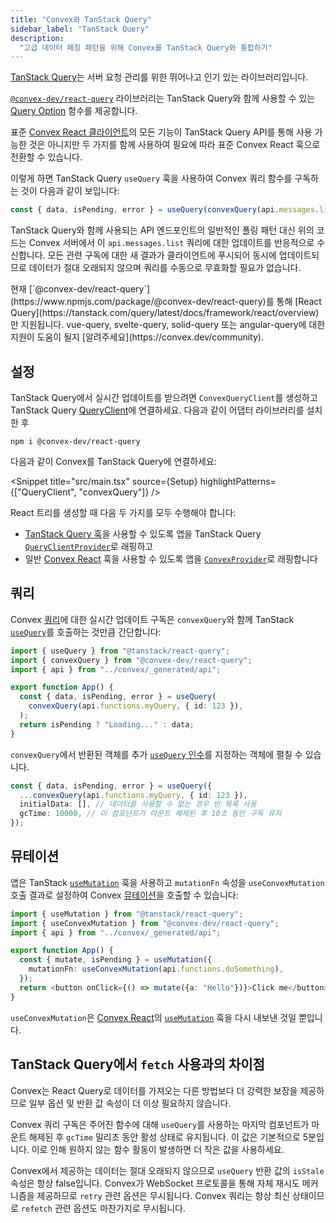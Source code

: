 ```yaml
---
title: "Convex와 TanStack Query"
sidebar_label: "TanStack Query"
description:
  "고급 데이터 페칭 패턴을 위해 Convex를 TanStack Query와 통합하기"
---
```



[TanStack Query](https://tanstack.com/query/latest)는 서버 요청 관리를 위한 뛰어나고 인기 있는 라이브러리입니다.

[`@convex-dev/react-query`](https://www.npmjs.com/package/@convex-dev/react-query) 라이브러리는 TanStack Query와 함께 사용할 수 있는 [Query Option](https://tanstack.com/query/latest/docs/framework/react/guides/query-options) 함수를 제공합니다.

표준 [Convex React 클라이언트](/client/react)의 모든 기능이 TanStack Query API를 통해 사용 가능한 것은 아니지만 두 가지를 함께 사용하여 필요에 따라 표준 Convex React 훅으로 전환할 수 있습니다.

<BetaAdmonition feature="TanStack Query 어댑터" verb="는" />

이렇게 하면 TanStack Query `useQuery` 훅을 사용하여 Convex 쿼리 함수를 구독하는 것이 다음과 같이 보입니다:

```ts
const { data, isPending, error } = useQuery(convexQuery(api.messages.list, {}));
```

TanStack Query와 함께 사용되는 API 엔드포인트의 일반적인 폴링 패턴 대신 위의 코드는 Convex 서버에서 이 `api.messages.list` 쿼리에 대한 업데이트를 반응적으로 수신합니다. 모든 관련 구독에 대한 새 결과가 클라이언트에 푸시되어 동시에 업데이트되므로 데이터가 절대 오래되지 않으며 쿼리를 수동으로 무효화할 필요가 없습니다.

<Admonition type="note" title="다른 프레임워크 지원">
  현재 [`@convex-dev/react-query`](https://www.npmjs.com/package/@convex-dev/react-query)를 통해 [React
  Query](https://tanstack.com/query/latest/docs/framework/react/overview)만 지원됩니다.
  vue-query, svelte-query, solid-query 또는 angular-query에 대한 지원이 도움이 될지 [알려주세요](https://convex.dev/community).
</Admonition>

## 설정

TanStack Query에서 실시간 업데이트를 받으려면 `ConvexQueryClient`를 생성하고 TanStack Query [QueryClient](https://tanstack.com/query/latest/docs/reference/QueryClient)에 연결하세요. 다음과 같이 어댑터 라이브러리를 설치한 후

```
npm i @convex-dev/react-query
```

다음과 같이 Convex를 TanStack Query에 연결하세요:

<Snippet
  title="src/main.tsx"
  source={Setup}
  highlightPatterns={["QueryClient", "convexQuery"]}
/>

React 트리를 생성할 때 다음 두 가지를 모두 수행해야 합니다:

- [TanStack Query 훅](https://tanstack.com/query/latest/docs/framework/react/reference/useQuery)을 사용할 수 있도록 앱을 TanStack Query [`QueryClientProvider`](https://tanstack.com/query/latest/docs/framework/react/reference/QueryClientProvider)로 래핑하고
- 일반 [Convex React](/client/react) 훅을 사용할 수 있도록 앱을 [`ConvexProvider`](/api/modules/react#convexprovider)로 래핑합니다

## 쿼리

Convex [쿼리](/functions/query-functions.mdx)에 대한 실시간 업데이트 구독은 `convexQuery`와 함께 TanStack [`useQuery`](https://tanstack.com/query/latest/docs/framework/react/reference/useQuery)를 호출하는 것만큼 간단합니다:

```ts
import { useQuery } from "@tanstack/react-query";
import { convexQuery } from "@convex-dev/react-query";
import { api } from "../convex/_generated/api";

export function App() {
  const { data, isPending, error } = useQuery(
    convexQuery(api.functions.myQuery, { id: 123 }),
  );
  return isPending ? "Loading..." : data;
}
```

`convexQuery`에서 반환된 객체를 추가 [`useQuery` 인수](https://tanstack.com/query/latest/docs/framework/react/reference/useQuery)를 지정하는 객체에 펼칠 수 있습니다.

```ts
const { data, isPending, error } = useQuery({
  ...convexQuery(api.functions.myQuery, { id: 123 }),
  initialData: [], // 데이터를 사용할 수 없는 경우 빈 목록 사용
  gcTime: 10000, // 이 컴포넌트가 마운트 해제된 후 10초 동안 구독 유지
});
```

## 뮤테이션

앱은 TanStack [`useMutation`](https://tanstack.com/query/latest/docs/framework/react/reference/useMutation) 훅을 사용하고 `mutationFn` 속성을 `useConvexMutation` 호출 결과로 설정하여 Convex [뮤테이션](/functions/mutation-functions.mdx)을 호출할 수 있습니다:

```ts
import { useMutation } from "@tanstack/react-query";
import { useConvexMutation } from "@convex-dev/react-query";
import { api } from "../convex/_generated/api";

export function App() {
  const { mutate, isPending } = useMutation({
    mutationFn: useConvexMutation(api.functions.doSomething),
  });
  return <button onClick={() => mutate({a: "Hello"})}>Click me</button>;
}
```

`useConvexMutation`은 [Convex React](/client/react)의 [`useMutation`](/client/react#editing-data) 훅을 다시 내보낸 것일 뿐입니다.

## TanStack Query에서 `fetch` 사용과의 차이점

Convex는 React Query로 데이터를 가져오는 다른 방법보다 더 강력한 보장을 제공하므로 일부 옵션 및 반환 값 속성이 더 이상 필요하지 않습니다.

Convex 쿼리 구독은 주어진 함수에 대해 `useQuery`를 사용하는 마지막 컴포넌트가 마운트 해제된 후 `gcTime` 밀리초 동안 활성 상태로 유지됩니다. 이 값은 기본적으로 5분입니다. 이로 인해 원하지 않는 함수 활동이 발생하면 더 작은 값을 사용하세요.

Convex에서 제공하는 데이터는 절대 오래되지 않으므로 `useQuery` 반환 값의 `isStale` 속성은 항상 false입니다. Convex가 WebSocket 프로토콜을 통해 자체 재시도 메커니즘을 제공하므로 `retry` 관련 옵션은 무시됩니다. Convex 쿼리는 항상 최신 상태이므로 `refetch` 관련 옵션도 마찬가지로 무시됩니다.
